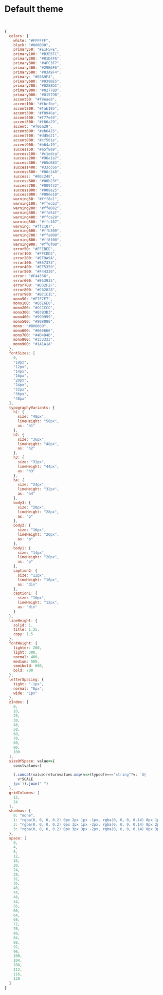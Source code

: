 
<Meta title="Theme/themeJSON"  />

# Default theme

<br />

```js dark
{
  colors: {
    white: "#FFFFFF",
    black: "#000000",
    primary50: "#E1F5FE",
    primary100: "#B3E5FC",
    primary200: "#81D4FA",
    primary300: "#4FC3F7",
    primary400: "#29B6F6",
    primary500: "#03A9F4",
    primary: "#03A9F4",
    primary600: "#039BE5",
    primary700: "#0288D1",
    primary800: "#0277BD",
    primary900: "#01579B",
    accent50: "#f9eae8",
    accent100: "#fbcfbe",
    accent200: "#fab195",
    accent300: "#f8946a",
    accent400: "#f77e49",
    accent500: "#f66a29",
    accent: "#f66a29",
    accent600: "#eb6425",
    accent700: "#dd5d21",
    accent800: "#cf561e",
    accent900: "#b64a19",
    success50: "#e5f8e9",
    success100: "#c1edca",
    success200: "#96e1a7",
    success300: "#65d683",
    success400: "#33cc66",
    success500: "#00c248",
    success: "#00c248",
    success600: "#00b23f",
    success700: "#009f32",
    success800: "#008e25",
    success900: "#006e10",
    warning50: "#fff8e1",
    warning100: "#ffecb3",
    warning200: "#ffe082",
    warning300: "#ffd54f",
    warning400: "#ffca28",
    warning500: "#ffc107",
    warning: "#ffc107",
    warning600: "#ffb300",
    warning700: "#ffa000",
    warning800: "#ff8f00",
    warning900: "#ff6f00",
    error50: "#FFEBEE",
    error100: "#FFCDD2",
    error200: "#EF9A9A",
    error300: "#E57373",
    error400: "#EF5350",
    error500: "#F44336",
    error: "#F44336",
    error600: "#E53935",
    error700: "#D32F2F",
    error800: "#C62828",
    error900: "#B71C1C",
    mono50: "#F7F7F7",
    mono100: "#E6E6E6",
    mono200: "#CCCCCC",
    mono300: "#B3B3B3",
    mono400: "#999999",
    mono500: "#808080",
    mono: "#808080",
    mono600: "#666666",
    mono700: "#4D4D4D",
    mono800: "#333333",
    mono900: "#1A1A1A"
  },
  fontSizes: [
    0,
    "10px",
    "12px",
    "14px",
    "16px",
    "20px",
    "24px",
    "32px",
    "36px",
    "48px"
  ],
  typographyVariants: {
    h1: {
      size: "48px",
      lineHeight: "56px",
      as: "h1"
    },
    h2: {
      size: "36px",
      lineHeight: "48px",
      as: "h2"
    },
    h3: {
      size: "32px",
      lineHeight: "44px",
      as: "h3"
    },
    h4: {
      size: "24px",
      lineHeight: "32px",
      as: "h4"
    },
    body3: {
      size: "20px",
      lineHeight: "28px",
      as: "p"
    },
    body2: {
      size: "16px",
      lineHeight: "20px",
      as: "p"
    },
    body1: {
      size: "14px",
      lineHeight: "20px",
      as: "p"
    },
    caption2: {
      size: "12px",
      lineHeight: "16px",
      as: "div"
    },
    caption1: {
      size: "10px",
      lineHeight: "12px",
      as: "div"
    }
  },
  lineHeight: {
    solid: 1,
    title: 1.25,
    copy: 1.5
  },
  fontWeight: {
    lighter: 200,
    light: 300,
    normal: 400,
    medium: 500,
    semibold: 600,
    bold: 700
  },
  letterSpacing: {
    tight: "-1px",
    normal: "0px",
    wide: "1px"
  },
  zIndex: [
    0,
    10,
    20,
    30,
    40,
    50,
    60,
    70,
    80,
    90,
    100
  ],
  sizeOfSpace: value=>{
    constvalues=[
      
    ].concat(value)returnvalues.map(v=>(typeofv==="string"?v: `${
      v*SCALE
    }px`)).join(" ")
  },
  gridColumns: [
    12,
    24
  ],
  shadows: {
    0: "none",
    1: "rgba(0, 0, 0, 0.2) 0px 2px 1px -1px, rgba(0, 0, 0, 0.14) 0px 1px 1px 0px, rgba(0, 0, 0, 0.12) 0px 1px 3px 0px",
    2: "rgba(0, 0, 0, 0.2) 0px 3px 1px -2px, rgba(0, 0, 0, 0.14) 0px 2px 2px 0px, rgba(0, 0, 0, 0.12) 0px 1px 5px 0px",
    3: "rgba(0, 0, 0, 0.2) 0px 3px 3px -2px, rgba(0, 0, 0, 0.14) 0px 3px 4px 0px, rgba(0, 0, 0, 0.12) 0px 1px 8px 0px"
  },
  space: [
    0,
    4,
    8,
    12,
    16,
    20,
    24,
    28,
    32,
    36,
    40,
    44,
    48,
    52,
    56,
    60,
    64,
    68,
    72,
    76,
    80,
    84,
    88,
    92,
    96,
    100,
    104,
    108,
    112,
    116,
    120
  ]
}
```


